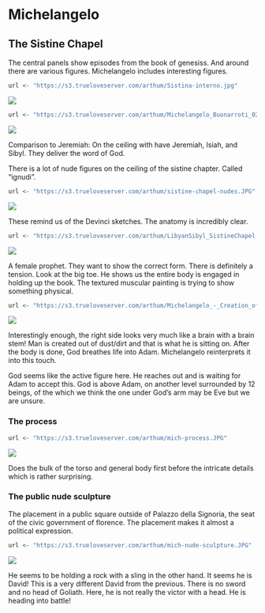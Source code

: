 # Michelangelo






## The Sistine Chapel
The central panels show episodes from the book of genesiss. And around there are various figures. Michelangelo includes interesting figures. 



```r
url <- "https://s3.trueloveserver.com/arthum/Sistina-interno.jpg"
```  
![](`r url`)


```r
url <- "https://s3.trueloveserver.com/arthum/Michelangelo_Buonarroti_027.jpg"
```  
![](`r url`)



Comparison to Jeremiah:
On the ceiling with have Jeremiah, Isiah, and Sibyl. They deliver the word of God. 

There is a lot of nude figures on the ceiling of the sistine chapter. Called "ignudi".

```r
url <- "https://s3.trueloveserver.com/arthum/sistine-chapel-nudes.JPG"
```  
![](`r url`)

These remind us of the Devinci sketches. The anatomy is incredibly clear. 

```r
url <- "https://s3.trueloveserver.com/arthum/LibyanSibyl_SistineChapel.jpg"
```  
![](`r url`)


A female prophet. They want to show the correct form. There is definitely a tension. Look at the big toe. He shows us the entire body is engaged in holding up the book. The textured muscular painting is trying to show something physical. 

```r
url <- "https://s3.trueloveserver.com/arthum/Michelangelo_-_Creation_of_Adam_(cropped).jpg"
```  
![](`r url`)


Interestingly enough, the right side looks very much like a brain with a brain stem! Man is created out of dust/dirt and that is what he is sitting on. After the body is done, God breathes life into Adam. Michelangelo reinterprets it into this touch. 

God seems like the active figure here. He reaches out  and is waiting for Adam to accept this. God is above Adam, on another level surrounded by 12 beings, of the which we think the one under God's arm may be Eve but we are unsure. 

### The process

```r
url <- "https://s3.trueloveserver.com/arthum/mich-process.JPG"
```  
![](`r url`)

Does the bulk of the torso and general body first before the intricate details which is rather surprising. 

### The public nude sculpture 
The placement in a public square outside of Palazzo della Signoria, the seat of the civic government of florence. The placement makes it almost a political expression. 

```r
url <- "https://s3.trueloveserver.com/arthum/mich-nude-sculpture.JPG"
```  
![](`r url`)

He seems to be holding a rock with a sling in the other hand. It seems he is David! This is a very different David from the previous. There is no sword and no head of Goliath. Here, he is not really the victor with a head. He is heading into battle!
